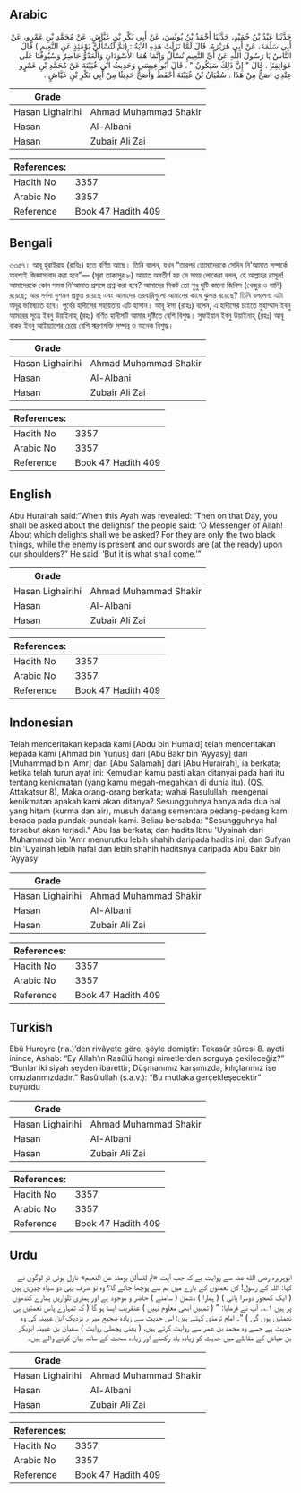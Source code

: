 ## Arabic


<div dir="rtl" lang="ar" style={{fontSize:'larger',backgroundColor:'#f8f9fa',padding:20}}>
حَدَّثَنَا عَبْدُ بْنُ حُمَيْدٍ، حَدَّثَنَا أَحْمَدُ بْنُ يُونُسَ، عَنْ أَبِي بَكْرِ بْنِ عَيَّاشٍ، عَنْ مُحَمَّدِ بْنِ عَمْرٍو، عَنْ أَبِي سَلَمَةَ، عَنْ أَبِي هُرَيْرَةَ، قَالَ لَمَّا نَزَلَتْ هَذِهِ الآيَةُ ‏:‏ ‏(‏ثمَّ لَتُسْأَلُنَّ يَوْمَئِذٍ عَنِ النَّعِيمِ ‏)‏ قَالَ النَّاسُ يَا رَسُولَ اللَّهِ عَنْ أَىِّ النَّعِيمِ نُسْأَلُ وَإِنَّمَا هُمَا الأَسْوَدَانِ وَالْعَدُوُّ حَاضِرٌ وَسُيُوفُنَا عَلَى عَوَاتِقِنَا ‏.‏ قَالَ ‏"‏ إِنَّ ذَلِكَ سَيَكُونُ ‏"‏ ‏.‏ قَالَ أَبُو عِيسَى وَحَدِيثُ ابْنِ عُيَيْنَةَ عَنْ مُحَمَّدِ بْنِ عَمْرٍو عِنْدِي أَصَحُّ مِنْ هَذَا ‏.‏ سُفْيَانُ بْنُ عُيَيْنَةَ أَحْفَظُ وَأَصَحُّ حَدِيثًا مِنْ أَبِي بَكْرِ بْنِ عَيَّاشٍ ‏.‏
</div>
<div style={{backgroundColor:'#f8f9fa',padding:20, marginBottom: 10}}><table> <thead> <tr> <th>Grade</th> <th></th> </tr> </thead> <tbody> <tr><td>Hasan Lighairihi</td><td>Ahmad Muhammad Shakir</td></tr><tr><td>Hasan</td><td>Al-Albani</td></tr><tr><td>Hasan</td><td>Zubair Ali Zai</td></tr></tbody></table><table> <thead> <tr> <th>References:</th> <th></th> </tr> </thead> <tbody><tr><td>Hadith No</td><td>3357</td></tr><tr><td>Arabic No</td><td>3357</td></tr><tr><td>Reference</td><td>Book 47 Hadith 409</td></tr></tbody></table></div>

## Bengali


<div dir="ltr" lang="bn" style={{fontSize:'larger',backgroundColor:'#f8f9fa',padding:20}}>
৩৩৫৭। আবূ হুরাইরাহ (রাযিঃ) হতে বর্ণিত আছে। তিনি বলেন, যখন “তারপর তোমাদেরকে সেদিন নি'আমাত সম্পর্কে অবশ্যই জিজ্ঞাসাবাদ করা হবে”— (সূরা তাকাসুর ৮) আয়াত অবতীর্ণ হয় সে সময় লোকেরা বলল, হে আল্লাহর রাসূল! আমাদেরকে কোন সমস্ত নি’আমাত প্রসঙ্গে প্রশ্ন করা হবে? আমাদের নিকট তো শুধু দুটি কালো জিনিস (খেজুর ও পানি) রয়েছে; আর সর্বদা দুশমন প্রস্তুত রয়েছে এবং আমাদের তরবারিগুলো আমাদের কাধে ঝুলন্ত রয়েছে? তিনি বললেনঃ এটা অদূর ভবিষ্যতে হবে। পূর্বের হাদীসের সহায়তায় এটি হাসান। আবূ ঈসা (রাহঃ) বলেন, এ হাদীসের চাইতে মুহাম্মাদ ইবনু আমরের সূত্রে ইবনু উয়াইনাহ্ (রহঃ) বর্ণিত হাদীসটি আমার দৃষ্টিতে বেশি বিশুদ্ধ। সুফইয়ান ইবনু উয়াইনাহ্ (রহঃ) আবূ বাকর ইবনু আইয়্যাশের চেয়ে বেশি স্মরণশক্তি সম্পন্ন ও অনেক বিশুদ্ধ।
</div>
<div style={{backgroundColor:'#f8f9fa',padding:20, marginBottom: 10}}><table> <thead> <tr> <th>Grade</th> <th></th> </tr> </thead> <tbody> <tr><td>Hasan Lighairihi</td><td>Ahmad Muhammad Shakir</td></tr><tr><td>Hasan</td><td>Al-Albani</td></tr><tr><td>Hasan</td><td>Zubair Ali Zai</td></tr></tbody></table><table> <thead> <tr> <th>References:</th> <th></th> </tr> </thead> <tbody><tr><td>Hadith No</td><td>3357</td></tr><tr><td>Arabic No</td><td>3357</td></tr><tr><td>Reference</td><td>Book 47 Hadith 409</td></tr></tbody></table></div>

## English


<div dir="ltr" lang="en" style={{fontSize:'larger',backgroundColor:'#f8f9fa',padding:20}}>
Abu Hurairah said:“When this Ayah was revealed: ‘Then on that Day, you shall be asked about the delights!’ the people said: ‘O Messenger of Allah! About which delights shall we be asked? For they are only the two black things, while the enemy is present and our swords are (at the ready) upon our shoulders?” He said: ‘But it is what shall come.’”
</div>
<div style={{backgroundColor:'#f8f9fa',padding:20, marginBottom: 10}}><table> <thead> <tr> <th>Grade</th> <th></th> </tr> </thead> <tbody> <tr><td>Hasan Lighairihi</td><td>Ahmad Muhammad Shakir</td></tr><tr><td>Hasan</td><td>Al-Albani</td></tr><tr><td>Hasan</td><td>Zubair Ali Zai</td></tr></tbody></table><table> <thead> <tr> <th>References:</th> <th></th> </tr> </thead> <tbody><tr><td>Hadith No</td><td>3357</td></tr><tr><td>Arabic No</td><td>3357</td></tr><tr><td>Reference</td><td>Book 47 Hadith 409</td></tr></tbody></table></div>

## Indonesian


<div dir="ltr" lang="id" style={{fontSize:'larger',backgroundColor:'#f8f9fa',padding:20}}>
Telah menceritakan kepada kami [Abdu bin Humaid] telah menceritakan kepada kami [Ahmad bin Yunus] dari [Abu Bakr bin 'Ayyasy] dari [Muhammad bin 'Amr] dari [Abu Salamah] dari [Abu Hurairah], ia berkata; ketika telah turun ayat ini: Kemudian kamu pasti akan ditanyai pada hari itu tentang kenikmatan (yang kamu megah-megahkan di dunia itu). (QS. Attakatsur 8), Maka orang-orang berkata; wahai Rasulullah, mengenai kenikmatan apakah kami akan ditanya? Sesungguhnya hanya ada dua hal yang hitam (kurma dan air), musuh datang sementara pedang-pedang kami berada pada pundak-pundak kami. Beliau bersabda: "Sesungguhnya hal tersebut akan terjadi." Abu Isa berkata; dan hadits Ibnu 'Uyainah dari Muhammad bin 'Amr menurutku lebih shahih daripada hadits ini, dan Sufyan bin 'Uyainah lebih hafal dan lebih shahih haditsnya daripada Abu Bakr bin 'Ayyasy
</div>
<div style={{backgroundColor:'#f8f9fa',padding:20, marginBottom: 10}}><table> <thead> <tr> <th>Grade</th> <th></th> </tr> </thead> <tbody> <tr><td>Hasan Lighairihi</td><td>Ahmad Muhammad Shakir</td></tr><tr><td>Hasan</td><td>Al-Albani</td></tr><tr><td>Hasan</td><td>Zubair Ali Zai</td></tr></tbody></table><table> <thead> <tr> <th>References:</th> <th></th> </tr> </thead> <tbody><tr><td>Hadith No</td><td>3357</td></tr><tr><td>Arabic No</td><td>3357</td></tr><tr><td>Reference</td><td>Book 47 Hadith 409</td></tr></tbody></table></div>

## Turkish


<div dir="ltr" lang="tr" style={{fontSize:'larger',backgroundColor:'#f8f9fa',padding:20}}>
Ebû Hureyre (r.a.)’den rivâyete göre, şöyle demiştir: Tekasûr sûresi 8. ayeti inince, Ashab: “Ey Allah’ın Rasûlü hangi nimetlerden sorguya çekileceğiz?” “Bunlar iki siyah şeyden ibarettir; Düşmanımız karşımızda, kılıçlarımız ise omuzlarımızdadır.” Rasûlullah (s.a.v.): “Bu mutlaka gerçekleşecektir” buyurdu
</div>
<div style={{backgroundColor:'#f8f9fa',padding:20, marginBottom: 10}}><table> <thead> <tr> <th>Grade</th> <th></th> </tr> </thead> <tbody> <tr><td>Hasan Lighairihi</td><td>Ahmad Muhammad Shakir</td></tr><tr><td>Hasan</td><td>Al-Albani</td></tr><tr><td>Hasan</td><td>Zubair Ali Zai</td></tr></tbody></table><table> <thead> <tr> <th>References:</th> <th></th> </tr> </thead> <tbody><tr><td>Hadith No</td><td>3357</td></tr><tr><td>Arabic No</td><td>3357</td></tr><tr><td>Reference</td><td>Book 47 Hadith 409</td></tr></tbody></table></div>

## Urdu


<div dir="rtl" lang="ur" style={{fontSize:'larger',backgroundColor:'#f8f9fa',padding:20}}>
ابوہریرہ رضی الله عنہ سے روایت ہے کہ جب آیت «ثم لتسألن يومئذ عن النعيم» نازل ہوئی تو لوگوں نے کہا: اللہ کے رسول! کن نعمتوں کے بارے میں ہم سے پوچھا جائے گا؟ وہ تو صرف یہی دو سیاہ چیزیں ہیں ( ایک کھجور دوسرا پانی ) ( ہمارا ) دشمن ( سامنے ) حاضر و موجود ہے اور ہماری تلواریں ہمارے کندھوں پر ہیں ۱؎۔ آپ نے فرمایا: ” ( تمہیں ابھی معلوم نہیں ) عنقریب ایسا ہو گا ( کہ تمہارے پاس نعمتیں ہی نعمتیں ہوں گی ) “۔ امام ترمذی کہتے ہیں: اس حدیث سے زیادہ صحیح میرے نزدیک ابن عیینہ کی وہ حدیث ہے جسے وہ محمد بن عمر سے روایت کرتے ہیں، ( یعنی پچھلی روایت ) سفیان بن عیینہ ابوبکر بن عیاش کے مقابلے میں حدیث کو زیادہ یاد رکھنے اور زیادہ صحت کے ساتھ بیان کرنے والے ہیں۔
</div>
<div style={{backgroundColor:'#f8f9fa',padding:20, marginBottom: 10}}><table> <thead> <tr> <th>Grade</th> <th></th> </tr> </thead> <tbody> <tr><td>Hasan Lighairihi</td><td>Ahmad Muhammad Shakir</td></tr><tr><td>Hasan</td><td>Al-Albani</td></tr><tr><td>Hasan</td><td>Zubair Ali Zai</td></tr></tbody></table><table> <thead> <tr> <th>References:</th> <th></th> </tr> </thead> <tbody><tr><td>Hadith No</td><td>3357</td></tr><tr><td>Arabic No</td><td>3357</td></tr><tr><td>Reference</td><td>Book 47 Hadith 409</td></tr></tbody></table></div>
